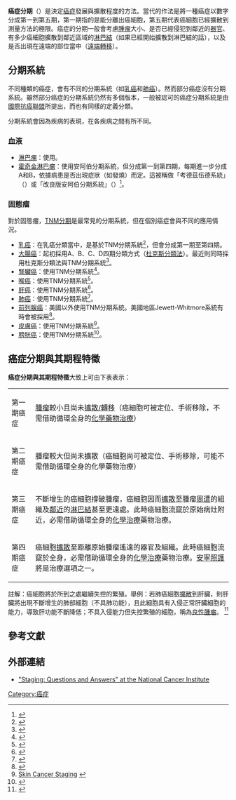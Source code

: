 {{medical}}
'''癌症分期'''（{{lang-en|cancer staging}}）是決定[[癌症|癌症]]發展與擴散程度的方法。當代的作法是將一種癌症以數字分成第一到第五期，第一期指的是能分離出癌細胞，第五期代表癌細胞已經擴散到測量方法的極限。癌症的分期一般會考慮[[腫瘤|腫瘤]]大小、是否已經侵犯到鄰近的[[器官|器官]]、有多少癌細胞擴散到鄰近區域的[[淋巴結|淋巴結]]（如果已經開始擴散到淋巴結的話），以及是否出現在遠端的部位當中（[[遠端轉移|遠端轉移]]）。

==分期系統==
不同種類的癌症，會有不同的分期系統（如[[乳癌|乳癌]]和[[肺癌|肺癌]]）。然而部分癌症沒有分期系統。雖然部分癌症的分期系統仍然有多個版本，一般被認可的癌症分期系統是由[[國際抗癌聯盟|國際抗癌聯盟]]所提出，而{{link-en|美國癌症聯合委員會|American Joint Committee on Cancer}}也有同樣的定義分類。

分期系統會因為疾病的表現，在各疾病之間有所不同。

===血液===
* [[淋巴瘤|淋巴瘤]]：使用{{link-en|安阿伯分期系統|Ann Arbor staging}}。
* [[霍奇金淋巴瘤|霍奇金淋巴瘤]]：使用安阿伯分期系統，但分成第一到第四期，每期進一步分成A和B，依據病患是否出現症狀（如發燒）而定。這被稱做「考德茲伍德系統」（{{lang|en|Cotswold System}}）或「改良版安阿伯分期系統」（{{lang|en|Modified Ann Arbor Staging System}}）<ref>{{cite web |url=http://www.oncologychannel.com/hodgkins/staging.shtml |title=Hodgkin's Disease - Staging |publisher=oncologychannel |date= |accessdate=2010-10-14 |archive-url=https://web.archive.org/web/20081025025605/http://www.oncologychannel.com/hodgkins/staging.shtml |archive-date=2008-10-25 |dead-url=yes }}</ref>。

===固態瘤===
對於固態瘤，[[TNM分期|TNM分期]]是最常見的分期系統，但在個別癌症會與不同的應用情況。

* [[乳癌|乳癌]]：在乳癌分類當中，是基於TNM分期系統<ref>{{cite web |url=http://www.cancer.gov/cancertopics/pdq/treatment/breast/HealthProfessional/page3 |title=Breast Cancer Treatment - National Cancer Institute |publisher=Cancer.gov |date=2010-08-13 |accessdate=2010-10-14 |archive-date=2015-04-04 |archive-url=https://web.archive.org/web/20150404205659/http://www.cancer.gov/cancertopics/pdq/treatment/breast/healthprofessional/page3 |dead-url=no }}</ref>，但會分成第一期至第四期。
* [[大腸癌|大腸癌]]：起初採用A、B、C、D四期分類方式（[[杜克斯分類法|杜克斯分類法]]）。最近則同時採用杜克斯分類法與TNM分期系統<ref>{{cite web |url=http://www.oncologychannel.com/coloncancer/staging.shtml |title=Colon Cancer - Staging |publisher=oncologychannel |date= |accessdate=2010-10-14 |archive-url=https://web.archive.org/web/20081024053423/http://www.oncologychannel.com/coloncancer/staging.shtml |archive-date=2008-10-24 |dead-url=yes }}</ref>。
* [[腎臟癌|腎臟癌]]：使用TNM分期系統<ref>{{cite web |url=http://www.cancerhelp.org.uk/help/default.asp?page=4040 |title=Stages of kidney cancer |publisher=Cancerhelp.org.uk |date=2010-06-30 |accessdate=2010-10-14 |deadurl=yes |archiveurl=https://web.archive.org/web/20090122085652/http://www.cancerhelp.org.uk/help/default.asp?page=4040 |archivedate=2009-01-22 }}</ref>。
* [[喉癌|喉癌]]：使用TNM分期系統<ref>{{cite web|url=http://www.cancerhelp.org.uk/help/default.asp?page=5606 |title=The stages of cancer of the larynx |publisher=Cancerhelp.org.uk |date=2010-07-28 |accessdate=2010-10-14 |deadurl=yes |archiveurl=https://web.archive.org/web/20081216142730/http://www.cancerhelp.org.uk/help/default.asp?page=5606 |archivedate=2008-12-16 }}</ref>。
* [[肝癌|肝癌]]：使用TNM分期系統<ref>{{cite web |url=http://www.cancer.org/cancer/livercancer/detailedguide/liver-cancer-staging |title=How is liver cancer staged? |date= |accessdate=2013-06-02 |archive-date=2016-12-03 |archive-url=https://web.archive.org/web/20161203193741/http://www.cancer.org/cancer/livercancer/detailedguide/liver-cancer-staging |dead-url=no }}</ref>。
* [[肺癌分期|肺癌]]：使用TNM分期系統<ref>{{cite web |url=http://emedicine.medscape.com/article/362919-overview |title=eMedicine - Lung Cancer, Staging: Article by Isaac Hassan |publisher=Emedicine.medscape.com |date=2009-03-03 |accessdate=2010-10-14 |archive-date=2021-03-07 |archive-url=https://web.archive.org/web/20210307070212/https://emedicine.medscape.com/article/362919-overview |dead-url=no }}</ref>。
* [[前列腺癌|前列腺癌]]：美國以外使用TNM分期系統。美國地區Jewett-Whitmore系統有時會被採用<ref>{{cite web |url=http://www.oncologychannel.com/prostatecancer/stagingsystems.shtml |title=Prostate Cancer Staging Systems |publisher=oncologychannel |date= |accessdate=2010-10-14 |archive-url=https://web.archive.org/web/20081004121942/http://www.oncologychannel.com/prostatecancer/stagingsystems.shtml |archive-date=2008-10-04 |dead-url=yes }}</ref>。
* [[皮膚癌|皮膚癌]]：使用TNM分期系統<ref>[http://www.health-alliance.com/Cancer/Skin/staging.html Skin Cancer Staging] {{webarchive|url=https://web.archive.org/web/20081229155018/http://www.health-alliance.com/Cancer/Skin/staging.html |date=2008-12-29 }}</ref>。
* [[膀胱癌|膀胱癌]]：使用TNM分期系統<ref>{{cite web |url=http://www.cancer.org/docroot/CRI/content/CRI_2_4_3X_How_is_bladder_cancer_staged_44.asp?sitearea= |title=ACS : How Is Bladder Cancer Staged? |publisher=Cancer.org |date=2010-04-20 |accessdate=2010-10-14 |archive-date=2008-12-29 |archive-url=https://web.archive.org/web/20081229161128/http://www.cancer.org/docroot/CRI/content/CRI_2_4_3X_How_is_bladder_cancer_staged_44.asp?sitearea= |dead-url=no }}</ref>。
==癌症分期與其期程特徵==

'''癌症分期與其期程特徵'''大致上可由下表表示：
{| class="wikitable"
|-
| 第一期癌症 || [[腫瘤|腫瘤]]較小且尚未[[metastasis|擴散/轉移]]（癌細胞可被定位、手術移除，不需借助循環全身的[[化學藥物治療|化學藥物治療]]）
|-
| 第二期癌症 || 腫瘤較大但尚未擴散（癌細胞尚可被定位、手術移除，可能不需借助循環全身的化學藥物治療）
|-
| 第三期癌症 || 不斷增生的癌細胞撐破腫瘤，癌細胞因而[[metastasis|擴散]]至腫瘤<u>周遭</u>的組織及<u>鄰近</u>的[[淋巴結|淋巴結]]甚至更遠處。此時癌細胞流竄於原始病灶附近，必需借助循環全身的[[化學治療|化學治療]]藥物治療。
|-
| 第四期癌症 || 癌細胞[[metastasis|擴散]]至距離原始腫瘤遙遠的器官及組織。此時癌細胞流竄於全身，必需借助循環全身的[[化學治療|化學治療]]藥物治療。[[安寧照護|安寧照護]]將是治療選項之一。
|}
註解：癌細胞將於所到之處繼續失控的繁殖。舉例：若肺癌細胞[[擴散|擴散]]到肝臟，則肝臟將出現不斷增生的肺部細胞（不具肺功能），且此細胞具有入侵正常肝臟細胞的能力，導致肝功能不斷降低；不具入侵能力但失控繁殖的細胞，稱為[[良性腫瘤|良性腫瘤]]。
<ref name="Type 2015">{{cite web | last=Type | first=Cancer | title=incidence, survival, mortality | website=Cancer Research UK | date=2015-01-16 | url=http://www.cancerresearchuk.org/about-cancer/what-is-cancer/understanding-cancer-statistics-incidence-survival-mortality | accessdate=2017-05-10 | archive-date=2017-05-09 | archive-url=https://web.archive.org/web/20170509084507/http://www.cancerresearchuk.org/about-cancer/what-is-cancer/understanding-cancer-statistics-incidence-survival-mortality | dead-url=no }}</ref>

==參考文獻==
{{reflist|2}}

==外部連結==
* [http://www.cancer.gov/cancertopics/factsheet/Detection/staging "Staging: Questions and Answers" at the National Cancer Institute] {{Wayback|url=http://www.cancer.gov/cancertopics/factsheet/Detection/staging |date=20150319151821 }}

[[Category:癌症|Category:癌症]]